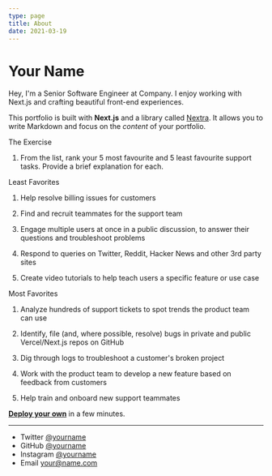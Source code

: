 ```yaml
---
type: page
title: About
date: 2021-03-19
---
```


# Your Name

Hey, I'm a Senior Software Engineer at Company. I enjoy working with Next.js and crafting beautiful front-end experiences.

This portfolio is built with **Next.js** and a library called [Nextra](https://nextra.vercel.app/). It allows you to write Markdown and focus on the _content_ of your portfolio.

The Exercise
1. From the list, rank your 5 most favourite and 5 least favourite support tasks. Provide a
brief explanation for each.

Least Favorites 

1. Help resolve billing issues for customers

2. Find and recruit teammates for the support team

3. Engage multiple users at once in a public discussion, to answer their questions and troubleshoot problems

4. Respond to queries on Twitter, Reddit, Hacker News and other 3rd party sites

5. Create video tutorials to help teach users a specific feature or use case

Most Favorites

1. Analyze hundreds of support tickets to spot trends the product team can use

2. Identify, file (and, where possible, resolve) bugs in private and public Vercel/Next.js repos on GitHub

3. Dig through logs to troubleshoot a customer's broken project

4. Work with the product team to develop a new feature based on feedback from customers

5. Help train and onboard new support teammates




[**Deploy your own**](https://vercel.com/new/clone?demo-title=Portfolio+Starter+Kit&demo-description=Easily+create+a+portfolio+with+Next.js+and+Markdown.&demo-url=https%3A%2F%2Fdemo.vercel.blog%2F&demo-image=%2F%2Fimages.ctfassets.net%2Fe5382hct74si%2F2aC4eHLrOKmT4fnLfoNGK2%2F14b1e6bbe598ec023ffe85001d31e634%2FCleanShot_2022-04-11_at_23.12.01.png&project-name=Portfolio+Starter+Kit&repository-name=portfolio-starter-kit&repository-url=https%3A%2F%2Fgithub.com%2Fvercel%2Fnextjs-portfolio-starter&from=templates&skippable-integrations=1&teamCreateStatus=hidden) in a few minutes.

---

- Twitter [@yourname](https://twitter.com/yourname)
- GitHub [@yourname](https://github.com/yourname)
- Instagram [@yourname](https://instagram.com/yourname)
- Email your@name.com
